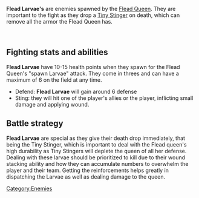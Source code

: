 '''Flead Larvae's''' are enemies spawned by the [[Flead Queen]]. They are important to the fight as they drop a [[Tiny Stinger]] on death, which can remove all the armor the Flead Queen has.

<br />

== Fighting stats and abilities ==
'''Flead Larvae''' have 10-15 health points when they spawn for the Flead Queen's "spawn Larvae" attack. They come in threes and can have a maximum of 6 on the field at any time.

* Defend: '''Flead Larvae''' will gain around 6 defense
* Sting: they will hit one of the player's allies or the player, inflicting small damage and applying wound.

== Battle strategy ==
'''Flead Larvae''' are special as they give their death drop immediately, that being the Tiny Stinger, which is important to deal with the Flead queen's high durability as Tiny Stingers will deplete the queen of all her defense. Dealing with these larvae should be prioritized to kill due to their wound stacking ability and how they can accumulate numbers to overwhelm the player and their team. Getting the reinforcements helps greatly in dispatching the Larvae as well as dealing damage to the queen.
[[Category:Enemies]]